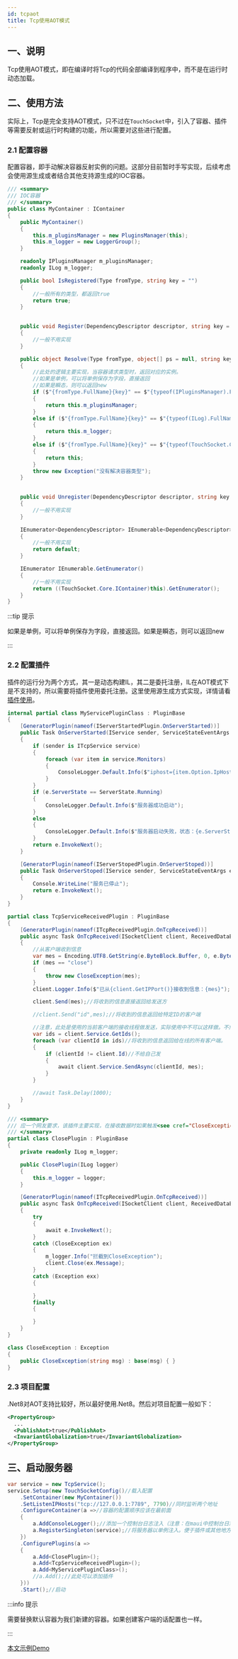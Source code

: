 ```yaml
---
id: tcpaot
title: Tcp使用AOT模式
---
```



## 一、说明

Tcp使用AOT模式，即在编译时将Tcp的代码全部编译到程序中，而不是在运行时动态加载。

## 二、使用方法

实际上，Tcp是完全支持AOT模式，只不过在`TouchSocket`中，引入了容器、插件等需要反射或运行时构建的功能，所以需要对这些进行配置。

### 2.1 配置容器

配置容器，即手动解决容器反射实例的问题。这部分目前暂时手写实现，后续考虑会使用源生成或者结合其他支持源生成的IOC容器。

```csharp
/// <summary>
/// IOC容器
/// </summary>
public class MyContainer : IContainer
{
    public MyContainer()
    {
        this.m_pluginsManager = new PluginsManager(this);
        this.m_logger = new LoggerGroup();
    }

    readonly IPluginsManager m_pluginsManager;
    readonly ILog m_logger;

    public bool IsRegistered(Type fromType, string key = "")
    {
        //一般所有的类型，都返回true
        return true;
    }

    
    public void Register(DependencyDescriptor descriptor, string key = "")
    {
        //一般不用实现
    }

    public object Resolve(Type fromType, object[] ps = null, string key = "")
    {
        //此处的逻辑主要实现，当容器请求类型时，返回对应的实例。
        //如果是单例，可以将单例保存为字段，直接返回
        //如果是瞬态，则可以返回new
        if ($"{fromType.FullName}{key}" == $"{typeof(IPluginsManager).FullName}{key}")
        {
            return this.m_pluginsManager;
        }
        else if ($"{fromType.FullName}{key}" == $"{typeof(ILog).FullName}{key}")
        {
            return this.m_logger;
        }
        else if ($"{fromType.FullName}{key}" == $"{typeof(TouchSocket.Core.IContainer).FullName}{key}")
        {
            return this;
        }
        throw new Exception("没有解决容器类型");
    }

   
    public void Unregister(DependencyDescriptor descriptor, string key = "")
    {
        //一般不用实现
    }

    IEnumerator<DependencyDescriptor> IEnumerable<DependencyDescriptor>.GetEnumerator()
    {
        //一般不用实现
        return default;
    }

    IEnumerator IEnumerable.GetEnumerator()
    {
        //一般不用实现
        return ((TouchSocket.Core.IContainer)this).GetEnumerator();
    }
}
```

:::tip 提示

如果是单例，可以将单例保存为字段，直接返回。如果是瞬态，则可以返回new

:::  

### 2.2 配置插件

插件的运行分为两个方式，其一是动态构建IL，其二是委托注册，IL在AOT模式下是不支持的，所以需要将插件使用委托注册。这里使用源生成方式实现，详情请看[插件使用](../docs/pluginsmanager.mdx)。

```csharp
internal partial class MyServicePluginClass : PluginBase
{
    [GeneratorPlugin(nameof(IServerStartedPlugin.OnServerStarted))]
    public Task OnServerStarted(IService sender, ServiceStateEventArgs e)
    {
        if (sender is ITcpService service)
        {
            foreach (var item in service.Monitors)
            {
                ConsoleLogger.Default.Info($"iphost={item.Option.IpHost}");
            }
        }
        if (e.ServerState == ServerState.Running)
        {
            ConsoleLogger.Default.Info($"服务器成功启动");
        }
        else
        {
            ConsoleLogger.Default.Info($"服务器启动失败，状态：{e.ServerState}，异常：{e.Exception}");
        }
        return e.InvokeNext();
    }

    [GeneratorPlugin(nameof(IServerStopedPlugin.OnServerStoped))]
    public Task OnServerStoped(IService sender, ServiceStateEventArgs e)
    {
        Console.WriteLine("服务已停止");
        return e.InvokeNext();
    }
}

partial class TcpServiceReceivedPlugin : PluginBase
{
    [GeneratorPlugin(nameof(ITcpReceivedPlugin.OnTcpReceived))]
    public async Task OnTcpReceived(ISocketClient client, ReceivedDataEventArgs e)
    {
        //从客户端收到信息
        var mes = Encoding.UTF8.GetString(e.ByteBlock.Buffer, 0, e.ByteBlock.Len);
        if (mes == "close")
        {
            throw new CloseException(mes);
        }
        client.Logger.Info($"已从{client.GetIPPort()}接收到信息：{mes}");

        client.Send(mes);//将收到的信息直接返回给发送方

        //client.Send("id",mes);//将收到的信息返回给特定ID的客户端

        //注意，此处是使用的当前客户端的接收线程做发送，实际使用中不可以这样做。不然一个客户端阻塞，将导致本客户端无法接收数据。
        var ids = client.Service.GetIds();
        foreach (var clientId in ids)//将收到的信息返回给在线的所有客户端。
        {
            if (clientId != client.Id)//不给自己发
            {
                await client.Service.SendAsync(clientId, mes);
            }
        }

        //await Task.Delay(1000);
    }
}

/// <summary>
/// 应一个网友要求，该插件主要实现，在接收数据时如果触发<see cref="CloseException"/>异常，则断开连接。
/// </summary>
partial class ClosePlugin : PluginBase
{
    private readonly ILog m_logger;

    public ClosePlugin(ILog logger)
    {
        this.m_logger = logger;
    }

    [GeneratorPlugin(nameof(ITcpReceivedPlugin.OnTcpReceived))]
    public async Task OnTcpReceived(ISocketClient client, ReceivedDataEventArgs e)
    {
        try
        {
            await e.InvokeNext();
        }
        catch (CloseException ex)
        {
            m_logger.Info("拦截到CloseException");
            client.Close(ex.Message);
        }
        catch (Exception exx)
        {

        }
        finally
        {

        }
    }
}

class CloseException : Exception
{
    public CloseException(string msg) : base(msg) { }
}
```

### 2.3 项目配置

.Net8对AOT支持比较好，所以最好使用.Net8。然后对项目配置一般如下：

```xml {3,4}
<PropertyGroup>
  ...
  <PublishAot>true</PublishAot>
  <InvariantGlobalization>true</InvariantGlobalization>
</PropertyGroup>
```

## 三、启动服务器

```csharp {3}
var service = new TcpService();
service.Setup(new TouchSocketConfig()//载入配置
    .SetContainer(new MyContainer())
    .SetListenIPHosts("tcp://127.0.0.1:7789", 7790)//同时监听两个地址
    .ConfigureContainer(a =>//容器的配置顺序应该在最前面
    {
        a.AddConsoleLogger();//添加一个控制台日志注入（注意：在maui中控制台日志不可用）
        a.RegisterSingleton(service);//将服务器以单例注入。便于插件或其他地方获取。
    })
    .ConfigurePlugins(a =>
    {
        a.Add<ClosePlugin>();
        a.Add<TcpServiceReceivedPlugin>();
        a.Add<MyServicePluginClass>();
        //a.Add();//此处可以添加插件
    }))
    .Start();//启动
```

:::info 提示

需要替换默认容器为我们新建的容器。如果创建客户端的话配置也一样。

:::  

[本文示例Demo](https://gitee.com/RRQM_Home/TouchSocket/tree/master/examples_aot/Tcp/TcpConsoleApp)

